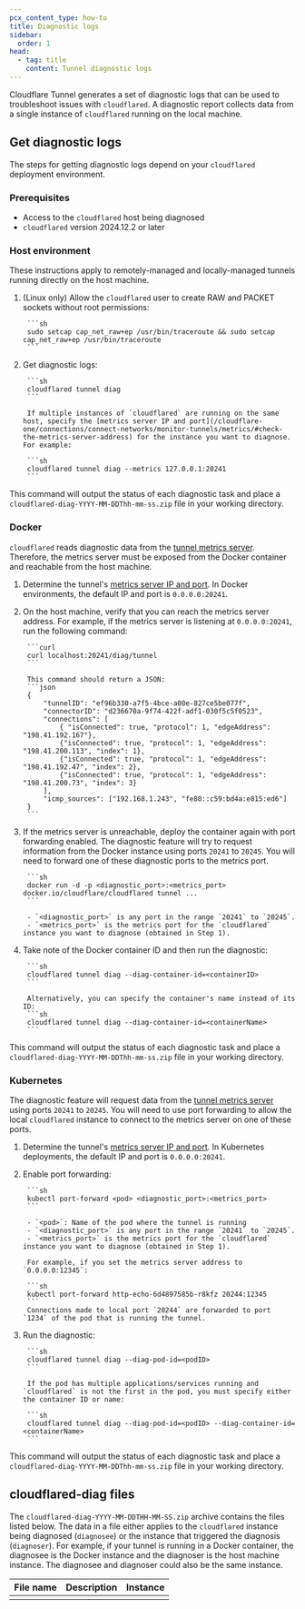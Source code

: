 ```yaml
---
pcx_content_type: how-to
title: Diagnostic logs
sidebar:
  order: 1
head:
  - tag: title
    content: Tunnel diagnostic logs
---
```



Cloudflare Tunnel generates a set of diagnostic logs that can be used to troubleshoot issues with `cloudflared`. A diagnostic report collects data from a single instance of `cloudflared` running on the local machine.

## Get diagnostic logs

The steps for getting diagnostic logs depend on your `cloudflared` deployment environment.

### Prerequisites

- Access to the `cloudflared` host being diagnosed
- `cloudflared` version 2024.12.2 or later

### Host environment

These instructions apply to remotely-managed and locally-managed tunnels running directly on the host machine.

1. (Linux only) Allow the `cloudflared` user to create RAW and PACKET sockets without root permissions:

		```sh
		sudo setcap cap_net_raw+ep /usr/bin/traceroute && sudo setcap cap_net_raw+ep /usr/bin/traceroute
		```

2. Get diagnostic logs:

		```sh
		cloudflared tunnel diag
		```

		If multiple instances of `cloudflared` are running on the same host, specify the [metrics server IP and port](/cloudflare-one/connections/connect-networks/monitor-tunnels/metrics/#check-the-metrics-server-address) for the instance you want to diagnose. For example:

		```sh
		cloudflared tunnel diag --metrics 127.0.0.1:20241
		```

This command will output the status of each diagnostic task and place a `cloudflared-diag-YYYY-MM-DDThh-mm-ss.zip` file in your working directory.

### Docker

`cloudflared` reads diagnostic data from the [tunnel metrics server](/cloudflare-one/connections/connect-networks/monitor-tunnels/metrics/). Therefore, the metrics server must be exposed from the Docker container and reachable from the host machine.

1. Determine the tunnel's [metrics server IP and port](/cloudflare-one/connections/connect-networks/monitor-tunnels/metrics/#check-the-metrics-server-address). In Docker environments, the default IP and port is `0.0.0.0:20241`.

2. On the host machine, verify that you can reach the metrics server address. For example, if the metrics server is listening at `0.0.0.0:20241`, run the following command:

		```curl
		curl localhost:20241/diag/tunnel
		```

		This command should return a JSON:
		```json
		{
			"tunnelID": "ef96b330-a7f5-4bce-a00e-827ce5be077f",
			"connectorID": "d236670a-9f74-422f-adf1-030f5c5f0523",
			"connections": [
				{ "isConnected": true, "protocol": 1, "edgeAddress": "198.41.192.167"},
				{"isConnected": true, "protocol": 1, "edgeAddress": "198.41.200.113", "index": 1},
				{"isConnected": true, "protocol": 1, "edgeAddress": "198.41.192.47", "index": 2},
				{"isConnected": true, "protocol": 1, "edgeAddress": "198.41.200.73", "index": 3}
			],
			"icmp_sources": ["192.168.1.243", "fe80::c59:bd4a:e815:ed6"]
		}
		```

3. If the metrics server is unreachable, deploy the container again with port forwarding enabled. The diagnostic feature will try to request information from the Docker instance using ports `20241` to `20245`. You will need to forward one of these diagnostic ports to the metrics port.

		```sh
		docker run -d -p <diagnostic_port>:<metrics_port> docker.io/cloudflare/cloudflared tunnel ...
		```

		- `<diagnostic_port>` is any port in the range `20241` to `20245`.
		- `<metrics_port>` is the metrics port for the `cloudflared` instance you want to diagnose (obtained in Step 1).

3. Take note of the Docker container ID and then run the diagnostic:

		```sh
		cloudflared tunnel diag --diag-container-id=<containerID>
		```

		Alternatively, you can specify the container's name instead of its ID:
		```sh
		cloudflared tunnel diag --diag-container-id=<containerName>
		```

This command will output the status of each diagnostic task and place a `cloudflared-diag-YYYY-MM-DDThh-mm-ss.zip` file in your working directory.

### Kubernetes

The diagnostic feature will request data from the [tunnel metrics server](/cloudflare-one/connections/connect-networks/monitor-tunnels/metrics/#check-the-metrics-server-address) using ports `20241` to `20245`. You will need to use port forwarding to allow the local `cloudflared` instance to connect to the metrics server on one of these ports.


1. Determine the tunnel's [metrics server IP and port](/cloudflare-one/connections/connect-networks/monitor-tunnels/metrics/#check-the-metrics-server-address). In Kubernetes deployments, the default IP and port is `0.0.0.0:20241`.

2. Enable port forwarding:

		```sh
		kubectl port-forward <pod> <diagnostic_port>:<metrics_port>
		```

		- `<pod>`: Name of the pod where the tunnel is running
		- `<diagnostic_port>` is any port in the range `20241` to `20245`.
		- `<metrics_port>` is the metrics port for the `cloudflared` instance you want to diagnose (obtained in Step 1).

		For example, if you set the metrics server address to `0.0.0.0:12345`:

		```sh
		kubectl port-forward http-echo-6d4897585b-r8kfz 20244:12345
		```
		Connections made to local port `20244` are forwarded to port `1234` of the pod that is running the tunnel.

3. Run the diagnostic:

		```sh
		cloudflared tunnel diag --diag-pod-id=<podID>
		```

		If the pod has multiple applications/services running and `cloudflared` is not the first in the pod, you must specify either the container ID or name:

		```sh
		cloudflared tunnel diag --diag-pod-id=<podID> --diag-container-id=<containerName>
		```

This command will output the status of each diagnostic task and place a `cloudflared-diag-YYYY-MM-DDThh-mm-ss.zip` file in your working directory.

## cloudflared-diag files

The `cloudflared-diag-YYYY-MM-DDTHH-MM-SS.zip` archive contains the files listed below. The data in a file either applies to the `cloudflared` instance being diagnosed (`diagnosee`) or the instance that triggered the diagnosis (`diagnoser`). For example, if your tunnel is running in a Docker container, the diagnosee is the Docker instance and the diagnoser is the host machine instance. The diagnosee and diagnoser could also be the same instance.

| File name  | Description | Instance |
| -| - | - |
| | | |
